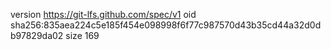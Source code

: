 version https://git-lfs.github.com/spec/v1
oid sha256:835aea224c5e185f454e098998f6f77c987570d43b35cd44a32d0db97829da02
size 169

